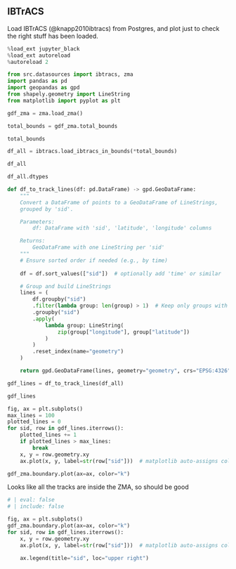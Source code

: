 ## IBTrACS
<!-- markdownlint-disable MD013 -->

Load IBTrACS (@knapp2010ibtracs) from Postgres, and plot just to check the right stuff has been loaded.

```python
%load_ext jupyter_black
%load_ext autoreload
%autoreload 2
```

```python
from src.datasources import ibtracs, zma
import pandas as pd
import geopandas as gpd
from shapely.geometry import LineString
from matplotlib import pyplot as plt
```

```python
gdf_zma = zma.load_zma()
```

```python
total_bounds = gdf_zma.total_bounds
```

```python
total_bounds
```

```python
df_all = ibtracs.load_ibtracs_in_bounds(*total_bounds)
```

```python
df_all
```

```python
df_all.dtypes
```

```python
def df_to_track_lines(df: pd.DataFrame) -> gpd.GeoDataFrame:
    """
    Convert a DataFrame of points to a GeoDataFrame of LineStrings,
    grouped by 'sid'.

    Parameters:
        df: DataFrame with 'sid', 'latitude', 'longitude' columns

    Returns:
        GeoDataFrame with one LineString per 'sid'
    """
    # Ensure sorted order if needed (e.g., by time)
    
    df = df.sort_values(["sid"])  # optionally add 'time' or similar

    # Group and build LineStrings
    lines = (
        df.groupby("sid")
        .filter(lambda group: len(group) > 1)  # Keep only groups with more than one point
        .groupby("sid")
        .apply(
            lambda group: LineString(
                zip(group["longitude"], group["latitude"])
            )
        )
        .reset_index(name="geometry")
    )

    return gpd.GeoDataFrame(lines, geometry="geometry", crs="EPSG:4326")
```

```python
gdf_lines = df_to_track_lines(df_all)
```

```python
gdf_lines
```

```python
fig, ax = plt.subplots()
max_lines = 100
plotted_lines = 0
for sid, row in gdf_lines.iterrows():
    plotted_lines += 1
    if plotted_lines > max_lines:
        break
    x, y = row.geometry.xy
    ax.plot(x, y, label=str(row["sid"]))  # matplotlib auto-assigns color

gdf_zma.boundary.plot(ax=ax, color="k")
```
Looks like all the tracks are inside the ZMA, so should be good

```python
# | eval: false
# | include: false

fig, ax = plt.subplots()
gdf_zma.boundary.plot(ax=ax, color="k")
for sid, row in gdf_lines.iterrows():
    x, y = row.geometry.xy
    ax.plot(x, y, label=str(row["sid"]))  # matplotlib auto-assigns color

    ax.legend(title="sid", loc="upper right")
```
